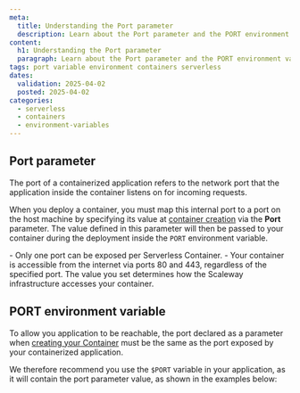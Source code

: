 ```yaml
---
meta:
  title: Understanding the Port parameter
  description: Learn about the Port parameter and the PORT environment variable in Scaleway Serverless Containers.
content:
  h1: Understanding the Port parameter
  paragraph: Learn about the Port parameter and the PORT environment variable in Scaleway Serverless Containers.
tags: port variable environment containers serverless
dates:
  validation: 2025-04-02
  posted: 2025-04-02
categories:
  - serverless
  - containers
  - environment-variables
---
```


## Port parameter

The port of a containerized application refers to the network port that the application inside the container listens on for incoming requests.

When you deploy a container, you must map this internal port to a port on the host machine by specifying its value at [container creation](/serverless-containers/how-to/deploy-container/) via the **Port** parameter. The value defined in this parameter will then be passed to your container during the deployment inside the `PORT` environment variable.

<Message type="note">
- Only one port can be exposed per Serverless Container.
- Your container is accessible from the internet via ports 80 and 443, regardless of the specified port. The value you set determines how the Scaleway infrastructure accesses your container.
</Message>

## PORT environment variable

To allow you application to be reachable, the port declared as a parameter when [creating your Container](/serverless-containers/how-to/deploy-container/) must be the same as the port exposed by your containerized application.

We therefore recommend you use the `$PORT` variable in your application, as it will contain the port parameter value, as shown in the examples below:




## 